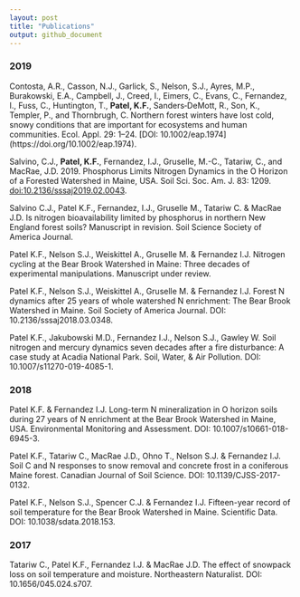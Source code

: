 ```yaml
---
layout: post
title: "Publications"
output: github_document
---
```


### 2019	


Contosta, A.R., Casson, N.J., Garlick, S., Nelson, S.J., Ayres, M.P., Burakowski, E.A., Campbell, J., Creed, I., Eimers, C., Evans, C., Fernandez, I., Fuss, C., Huntington, T., **Patel, K.F.**, Sanders‐DeMott, R., Son, K., Templer, P., and Thornbrugh, C. Northern forest winters have lost cold, snowy conditions that are important for ecosystems and human communities. Ecol. Appl. 29: 1–24. [DOI: 10.1002/eap.1974] (https://doi.org/10.1002/eap.1974).

Salvino, C.J., **Patel, K.F.**, Fernandez, I.J., Gruselle, M.-C., Tatariw, C., and MacRae, J.D. 2019. Phosphorus Limits Nitrogen Dynamics in the O Horizon of a Forested Watershed in Maine, USA. Soil Sci. Soc. Am. J. 83: 1209. [doi:10.2136/sssaj2019.02.0043](https://doi.org/10.2136/sssaj2019.02.0043).


Salvino C.J., Patel K.F., Fernandez, I.J., Gruselle M., Tatariw C. & MacRae J.D. Is nitrogen bioavailability limited by phosphorus in northern New England forest soils? Manuscript in revision. Soil Science Society of America Journal. 

Patel K.F., Nelson S.J., Weiskittel A., Gruselle M. & Fernandez I.J. Nitrogen cycling at the Bear Brook Watershed in Maine: Three decades of experimental manipulations. Manuscript under review.

Patel K.F., Nelson S.J., Weiskittel A., Gruselle M. & Fernandez I.J. Forest N dynamics after 25 years of whole watershed N enrichment: The Bear Brook Watershed in Maine. Soil Society of America Journal. DOI: 10.2136/sssaj2018.03.0348.

Patel K.F., Jakubowski M.D., Fernandez I.J., Nelson S.J., Gawley W. Soil nitrogen and mercury dynamics seven decades after a fire disturbance: A case study at Acadia National Park. Soil, Water, & Air Pollution. DOI: 10.1007/s11270-019-4085-1.

### 2018		

Patel K.F. & Fernandez I.J. Long-term N mineralization in O horizon soils during 27 years of N enrichment at the Bear Brook Watershed in Maine, USA. Environmental Monitoring and Assessment. DOI: 10.1007/s10661-018-6945-3.

Patel K.F., Tatariw C., MacRae J.D., Ohno T., Nelson S.J. & Fernandez I.J. Soil C and N responses to snow removal and concrete frost in a coniferous Maine forest. Canadian Journal of Soil Science. DOI: 10.1139/CJSS-2017-0132.

Patel K.F., Nelson S.J., Spencer C.J. & Fernandez I.J. Fifteen-year record of soil temperature for the Bear Brook Watershed in Maine. Scientific Data. DOI: 10.1038/sdata.2018.153.

### 2017

Tatariw C., Patel K.F., Fernandez I.J. & MacRae J.D. The effect of snowpack loss on soil temperature and moisture. Northeastern Naturalist. DOI: 10.1656/045.024.s707.

